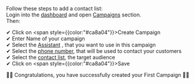 Follow these steps to add a contact list: <br/>
Login into the [dashboard](https://app.precallai.com/) and open [Campaigns](https://app.precallai.com/admin/campaigns) section. <br/>
Then:

✔ Click on <span style={{color:"#ca8a04"}}>Create Campaign</span> <br/>
✔ Enter Name of your campaign <br/>
✔ Select the [Assistant](https://app.precallai.com/admin/assistants) , that you want to use in this campaign <br/>
✔ Select the [phone number](https://app.precallai.com/admin/phone-numbers), that will be used to contact your customers <br/>
✔ Select the [contact list](https://app.precallai.com/admin/contact-list), the target audience <br/>
✔ Click on <span style={{color:"#ca8a04"}}>Save</span>

👏👏 Congratulations, you have successfully created your First Campaign 🎉🎉
